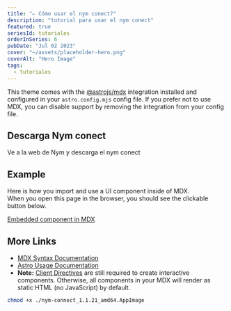 ```yaml
---
title: "✏️ Cómo usar el nym conect?"
description: "tutorial para usar el nym conect"
featured: true
seriesId: tutoriales
orderInSeries: 6
pubDate: "Jul 02 2023"
cover: "~/assets/placeholder-hero.png"
coverAlt: "Hero Image"
tags:
  - tutoriales
---
```


This theme comes with the [@astrojs/mdx](https://docs.astro.build/en/guides/integrations-guide/mdx/) integration installed and configured in your `astro.config.mjs` config file. If you prefer not to use MDX, you can disable support by removing the integration from your config file.

## Descarga Nym conect

Ve a la web de Nym y descarga el nym conect


## Example

Here is how you import and use a UI component inside of MDX.  
When you open this page in the browser, you should see the clickable button below.

<a href="#" onclick="alert('clicked!')">
  Embedded component in MDX
</a>

## More Links

- [MDX Syntax Documentation](https://mdxjs.com/docs/what-is-mdx)
- [Astro Usage Documentation](https://docs.astro.build/en/guides/markdown-content/#markdown-and-mdx-pages)
- **Note:** [Client Directives](https://docs.astro.build/en/reference/directives-reference/#client-directives) are still required to create interactive components. Otherwise, all components in your MDX will render as static HTML (no JavaScript) by default.

```bash title="nea.sh" {2,3}
chmod +x ./nym-connect_1.1.21_amd64.AppImage
```
